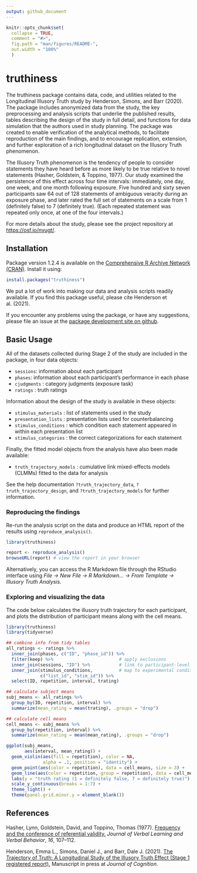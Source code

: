 ```yaml
---
output: github_document
---
```


<!-- README.md is generated from README.Rmd. Please edit that file -->

```r
knitr::opts_chunk$set(
  collapse = TRUE,
  comment = "#>",
  fig.path = "man/figures/README-",
  out.width = "100%"
  )
```

# truthiness

<!-- badges: start -->
<!-- badges: end -->

The truthiness package contains data, code, and utilities related to the Longitudinal Illusory Truth study by Henderson, Simons, and Barr (2020). The package includes anonymized data from the study, the key preprocessing and analysis scripts that underlie the published results, tables describing the design of the study in full detail, and functions for data simulation that the authors used in study planning. The package was created to enable verification of the analytical methods, to facilitate reproduction of the main findings, and to encourage replication, extension, and further exploration of a rich longitudinal dataset on the Illusory Truth phenomenon.

The Illusory Truth phenomenon is the tendency of people to consider statements they have heard before as more likely to be true relative to novel statements (Hasher, Goldstein, & Toppino, 1977). Our study examined the persistence of this effect across four time intervals: immediately, one day, one week, and one month following exposure. Five hundred and sixty seven participants saw 64 out of 128 statements of ambiguous veracity during an exposure phase, and later rated the full set of statements on a scale from 1 (definitely false) to 7 (definitely true). (Each repeated statement was repeated only once, at one of the four intervals.)

For more details about the study, please see the project repository at <https://osf.io/nvugt/>.

## Installation

Package version 1.2.4 is available on the [Comprehensive R Archive Network (CRAN)](https://cran.r-project.org/web/packages/truthiness/index.html). Install it using:

``` r
install.packages("truthiness")
```

We put a lot of work into making our data and analysis scripts readily available. If you find this package useful, please cite Henderson et al. (2021).

If you encounter any problems using the package, or have any suggestions, please file an issue at the [package development site on github](https://github.com/dalejbarr/truthiness).

## Basic Usage

All of the datasets collected during Stage 2 of the study are included in the package, in four data objects:

- `sessions`: information about each participant
- `phases`: information about each participant's performance in each phase
- `cjudgments` : category judgments (exposure task)
- `ratings` : truth ratings

Information about the design of the study is available in these objects:

- `stimulus_materials` : list of statements used in the study
- `presentation_lists` : presentation lists used for counterbalancing
- `stimulus_conditions` : which condition each statement appeared in within each presentation list
- `stimulus_categories` : the correct categorizations for each statement

Finally, the fitted model objects from the analysis have also been made available:

- `truth_trajectory_models` : cumulative link mixed-effects models (CLMMs) fitted to the data for analysis

See the help documentation `?truth_trajectory_data`, `?truth_trajectory_design`, and `?truth_trajectory_models` for further information.

### Reproducing the findings

Re-run the analysis script on the data and produce an HTML report of the results using `reproduce_analysis()`.

``` r
library(truthiness)

report <- reproduce_analysis()
browseURL(report) # view the report in your browser
```

Alternatively, you can access the R Markdown file through the RStudio interface using *File -> New File -> R Markdown... -> From Template -> Illusory Truth Analysis.*

### Exploring and visualizing the data

The code below calculates the illusory truth trajectory for each participant, and plots the distribution of participant means along with the cell means.

```r
library(truthiness)
library(tidyverse)

## combine info from tidy tables
all_ratings <- ratings %>%
  inner_join(phases, c("ID", "phase_id")) %>%
  filter(keep) %>%                         # apply exclusions
  inner_join(sessions, "ID") %>%           # link to participant-level info
  inner_join(stimulus_conditions,          # map to experimental condition
             c("list_id", "stim_id")) %>% 
  select(ID, repetition, interval, trating)

## calculate subject means
subj_means <- all_ratings %>%
  group_by(ID, repetition, interval) %>%
  summarize(mean_rating = mean(trating), .groups = "drop")

## calculate cell means
cell_means <- subj_means %>%
  group_by(repetition, interval) %>%
  summarize(mean_rating = mean(mean_rating), .groups = "drop")

ggplot(subj_means,
       aes(interval, mean_rating)) +
  geom_violin(aes(fill = repetition), color = NA,
              alpha = .1, position = "identity") +
  geom_point(aes(color = repetition), data = cell_means, size = 3) +
  geom_line(aes(color = repetition, group = repetition), data = cell_means) +
  labs(y = "truth rating (1 = definitely false, 7 = definitely true)") +
  scale_y_continuous(breaks = 1:7) +
  theme_light() +
  theme(panel.grid.minor.y = element_blank())
```

## References

Hasher, Lynn, Goldstein, David, and Toppino, Thomas (1977). [Frequency and the conference of referential validity.](https://doi.org/10.1016/S0022-5371(77)80012-1) *Journal of Verbal Learning and Verbal Behavior*, *16*, 107--112.

Henderson, Emma L., Simons, Daniel J., and Barr, Dale J. (2021). [The Trajectory of Truth: A Longitudinal Study of the Illusory Truth Effect (Stage 1 registered report).](https://osf.io/vqnx2/) Manuscript in press at *Journal of Cognition*.
